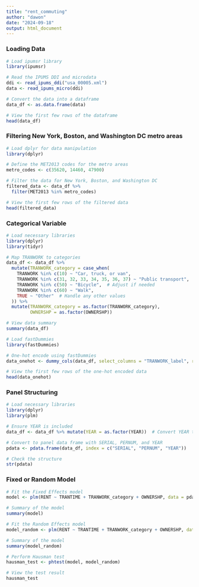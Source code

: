 ---
title: "rent_commuting"
author: "dawon"
date: "2024-09-18"
output: html_document
---
### Loading Data
```{r}
# Load ipumsr library
library(ipumsr)

# Read the IPUMS DDI and microdata
ddi <- read_ipums_ddi("usa_00005.xml")
data <- read_ipums_micro(ddi)

# Convert the data into a dataframe
data_df <- as.data.frame(data)

# View the first few rows of the dataframe
head(data_df)
```
### Filtering New York, Boston, and Washington DC metro areas
```{r}
# Load dplyr for data manipulation
library(dplyr)

# Define the MET2013 codes for the metro areas
metro_codes <- c(35620, 14460, 47900)

# Filter the data for New York, Boston, and Washington DC
filtered_data <- data_df %>%
  filter(MET2013 %in% metro_codes)

# View the first few rows of the filtered data
head(filtered_data)
```

### Categorical Variable
```{r}
# Load necessary libraries
library(dplyr)
library(tidyr)

# Map TRANWORK to categories
data_df <- data_df %>%
  mutate(TRANWORK_category = case_when(
    TRANWORK %in% c(10) ~ "Car, truck, or van",
    TRANWORK %in% c(31, 32, 33, 34, 35, 36, 37) ~ "Public transport",
    TRANWORK %in% c(50) ~ "Bicycle",  # Adjust if needed
    TRANWORK %in% c(60) ~ "Walk",
    TRUE ~ "Other"  # Handle any other values
  )) %>%
  mutate(TRANWORK_category = as.factor(TRANWORK_category),
         OWNERSHP = as.factor(OWNERSHP))

# View data summary
summary(data_df)

# Load fastDummies
library(fastDummies)

# One-hot encode using fastDummies
data_onehot <- dummy_cols(data_df, select_columns = "TRANWORK_label", remove_first_dummy = FALSE)

# View the first few rows of the one-hot encoded data
head(data_onehot)
```

### Panel Structuring
```{r}
# Load necessary libraries
library(dplyr)
library(plm)

# Ensure YEAR is included
data_df <- data_df %>% mutate(YEAR = as.factor(YEAR))  # Convert YEAR to a factor if not already

# Convert to panel data frame with SERIAL, PERNUM, and YEAR
pdata <- pdata.frame(data_df, index = c("SERIAL", "PERNUM", "YEAR"))

# Check the structure
str(pdata)
```

### Fixed or Random Model
```{r}
# Fit the Fixed Effects model
model <- plm(RENT ~ TRANTIME + TRANWORK_category + OWNERSHP, data = pdata, model = "within")

# Summary of the model
summary(model)

# Fit the Random Effects model
model_random <- plm(RENT ~ TRANTIME + TRANWORK_category + OWNERSHP, data = pdata, model = "random")

# Summary of the model
summary(model_random)

# Perform Hausman test
hausman_test <- phtest(model, model_random)

# View the test result
hausman_test
```

